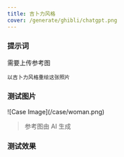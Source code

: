 ```yaml
---
title: 吉卜力风格
cover: /generate/ghibli/chatgpt.png
---
```


### 提示词

需要上传参考图

```text
以吉卜力风格重绘这张照片
```

### 测试图片

<div className="w-[30%] mx-auto">
![Case Image](/case/woman.png)
</div>


> 参考图由 AI 生成

### 测试效果

<ImagePreview>
  <ImageCase imageUrl="/generate/ghibli/chatgpt.png" modelName="ChatGPT" />
  <ImageCase imageUrl="/generate/ghibli/doubao.png" modelName="豆包" />
  <ImageCase imageUrl="/generate/ghibli/jimeng.jpeg" modelName="即梦" />
</ImagePreview>
